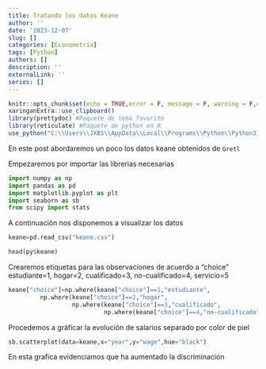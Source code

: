 ```yaml
---
title: Tratando los datos Keane
author: ''
date: '2023-12-07'
slug: []
categories: [Econometría]
tags: [Python]
authors: []
description: ''
externalLink: ''
series: []
---
```


```r
knitr::opts_chunk$set(echo = TRUE,error = F, message = F, warning = F,comment = "") #c. habitual
xaringanExtra::use_clipboard()
library(prettydoc) #Paquete de tema favorito
library(reticulate) #Paquete de python en R
use_python("C:\\Users\\JXBS\\AppData\\Local\\Programs\\Python\\Python312\\python.exe")
```

En este post abordaremos un poco los datos keane obtenidos de `Gretl`

Empezaremos por importar las librerias necesarias 

```python
import numpy as np
import pandas as pd
import matplotlib.pyplot as plt 
import seaborn as sb
from scipy import stats

```

A continuación nos disponemos a visualizar los datos 

```python
keane=pd.read_csv("keane.csv")

```

```r
head(py$keane)
```


Crearemos etiquetas para las observaciones de acuerdo a "choice" estudiante=1, hogar=2, cualificado=3, no-cualificado=4, servicio=5 


```python
keane["choice"]=np.where(keane["choice"]==1,"estudiante",
         np.where(keane["choice"]==2,"hogar",
                  np.where(keane["choice"]==3,"cualificado",
                           np.where(keane["choice"]==4,"no-cualificado","servicio"))))
```

Procedemos a gráficar la evolución de salarios separado por color de piel 

```python
sb.scatterplot(data=keane,x="year",y="wage",hue="black")
```

En esta grafica evidenciamos que ha aumentado la discriminación
